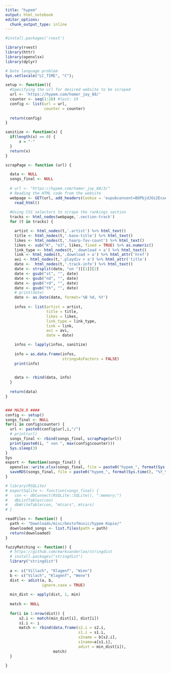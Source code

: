 ```yaml
---
title: "hypem"
output: html_notebook
editor_options: 
  chunk_output_type: inline
---
```


```r
#install.packages('rvest')

library(rvest)
library(httr)
library(openxlsx)
library(dplyr)

# Date language problem
Sys.setlocale("LC_TIME", "C");

setup <- function(){
  #Specifying the url for desired website to be scraped
  url <- 'https://hypem.com/homer_jay_88/'
  counter <- seq(1:20) #last: 19
  config <- list(url = url,
                 counter = counter)
  
  return(config)
}

sanitize <- function(x) {
  if(length(x) == 0) {
      x = "-"
  }
  return(x)
}

scrapPage <- function (url) {

  data <- NULL
  songs_final <- NULL
  
  # url <- "https://hypem.com/homer_jay_88/3/"
  # Reading the HTML code from the website
  webpage <- GET(url, add_headers(Cookie = 'eupubconsent=BOPbjdJOz2EcxAKAhAENAAAAyAAAAA; euconsent=BOPbjdJOz2EcxAKAhBENDK-AAAAvhr_7__7-_9_-_f__9uj3Gr_v_f__32ccL59v3h_7v-_7fi_-1nV4-_1vft9ydk1-5dtDztp507iakiPHmqNeb9n_mz1eZpRP58k09j5337Mw_v8_v-b7JCPN_Y3v-8K4; __utma=1717032.834699411.1538646883.1538646883.1538646883.1; googlepersonalization=Oyav2XOz2EcxgA; AUTH=03%3Aa82e12bba5187666ec4fc01f77b93440%3A1518848539%3A1349411633%3A09-AT')) %>%
    read_html()
  
  #Using CSS selectors to scrape the rankings section
  tracks <- html_nodes(webpage,'.section-track')
  for (t in tracks) {

    artist <- html_nodes(t,'.artist') %>% html_text()
    title <- html_nodes(t,'.base-title') %>% html_text()
    likes <- html_nodes(t,'.haarp-fav-count') %>% html_text() 
    likes <- sub("K", "e3", likes, fixed = TRUE) %>% as.numeric()
    link_type <- html_nodes(t,'.download > a') %>% html_text()
    link <- html_nodes(t,'.download > a') %>% html_attr('href')
    avi <- html_nodes(t,'.playdiv > a') %>% html_attr('title')
    date <-  html_nodes(t,'.track-info') %>% html_text()
    date <- strsplit(date, "on ")[[1]][2]
    date <- gsub("st", "", date)
    date <- gsub("nd", "", date)
    date <- gsub("rd", "", date)
    date <- gsub("th", "", date)
    # print(date)
    date <- as.Date(date, format='%B %d, %Y')
    
    infos <- list(artist = artist, 
                  title = title, 
                  likes = likes, 
                  link_type = link_type, 
                  link = link,
                  avi = avi,
                  date = date)

    infos <- lapply(infos, sanitize)
    
    info = as.data.frame(infos, 
                         stringsAsFactors = FALSE)
    print(info)

    
    data <- rbind(data, info)
  }
  
  return(data)
}


### MAIN.R ####
config <- setup()
songs_final <- NULL
for(i in config$counter) {
  url <- paste0(config$url,i,"/")
  # print(url)
  songs_final <- rbind(songs_final, scrapPage(url))
  print(paste0(i, " von ", max(config$counter)))
  Sys.sleep(3)
}
Sys
export <- function(songs_final) {
  openxlsx::write.xlsx(songs_final, file = paste0("hypem_", format(Sys.time(), "%Y_%m_%d") ,".xlsx"))
  saveRDS(songs_final, file = paste0("hypem_", format(Sys.time(), "%Y_%m_%d") ,".RDS"))
}

# library(RSQLite)
# exportSqlite <- function(songs_final) {
#   con <- dbConnect(RSQLite::SQLite(), ":memory:")
#   dbListTables(con)
#   dbWriteTable(con, "mtcars", mtcars)
# }

readFiles <- function() {
  path <- "Downloads/misc/bestofmusic/hypem Kopie/"
  downloaded_songs <- list.files(path = path)
  return(downloaded)
}

fuzzyMatching <- function() {
  # https://github.com/markvanderloo/stringdist
  # install.packages("stringdist")
  library("stringdist")
  
  a <- c("Villach", "Klagenf", "Wien")
  b <- c("Vilach", "Klagenf", "Wene")
  dist <- adist(a, b, 
                ignore.case = TRUE)
  
  min_dist <- apply(dist, 1, min)
  
  match <- NULL  
  
  for(i in 1:nrow(dist)) {
      s2.i <- match(min_dist[i], dist[i])
      s1.i <- i
      match <- rbind(data.frame(s2.i = s2.i,
                                s1.i = s1.i,
                                s2name = b[s2.i], 
                                s1name=a[s1.i], 
                                adist = min_dist[i]),
                     match)
  }
  
}

```
